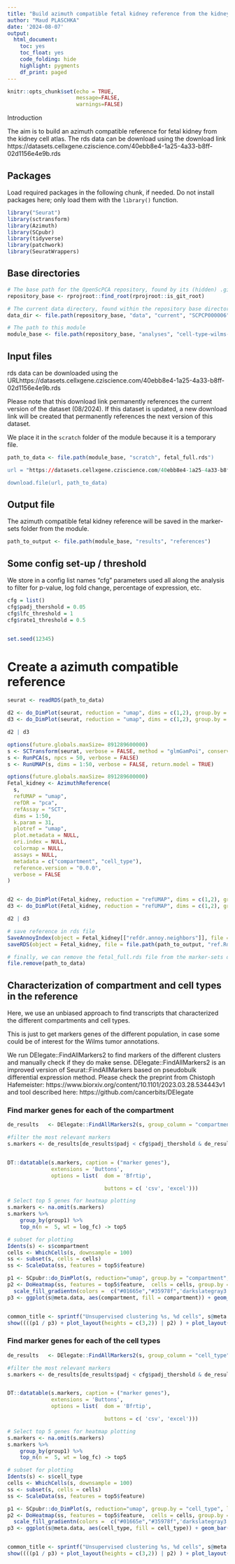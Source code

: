 ```yaml
---
title: "Build azimuth compatible fetal kidney reference from the kidney cell atlas"
author: "Maud PLASCHKA"
date: '2024-08-07'
output: 
  html_document: 
    toc: yes
    toc_float: yes
    code_folding: hide
    highlight: pygments
    df_print: paged
---
```


```r
knitr::opts_chunk$set(echo = TRUE,
                      message=FALSE,
                      warnings=FALSE)
```


Introduction

The aim is to build an azimuth compatible reference for fetal kidney from the kidney cell atlas.
The rds data can be download using the download link https://datasets.cellxgene.cziscience.com/40ebb8e4-1a25-4a33-b8ff-02d1156e4e9b.rds

## Packages

Load required packages in the following chunk, if needed.
Do not install packages here; only load them with the `library()` function.

```r
library("Seurat")
library(sctransform)
library(Azimuth)
library(SCpubr)
library(tidyverse)
library(patchwork)
library(SeuratWrappers)
```


## Base directories

```r
# The base path for the OpenScPCA repository, found by its (hidden) .git directory
repository_base <- rprojroot::find_root(rprojroot::is_git_root)

# The current data directory, found within the repository base directory
data_dir <- file.path(repository_base, "data", "current", "SCPCP000006")

# The path to this module
module_base <- file.path(repository_base, "analyses", "cell-type-wilms-tumor-06")
```


## Input files


rds data can be downloaded using the URLhttps://datasets.cellxgene.cziscience.com/40ebb8e4-1a25-4a33-b8ff-02d1156e4e9b.rds

Please note that this download link permanently references the current version of the dataset (08/2024). 
If this dataset is updated, a new download link will be created that permanently references the next version of this dataset.

We place it in the `scratch` folder of the module because it is a temporary file.


```r
path_to_data <- file.path(module_base, "scratch", fetal_full.rds")

url = "https://datasets.cellxgene.cziscience.com/40ebb8e4-1a25-4a33-b8ff-02d1156e4e9b.rds"

download.file(url, path_to_data)
```
## Output file

The azimuth compatible fetal kidney reference will be saved in the marker-sets folder from the module.


```r
path_to_output <- file.path(module_base, "results", "references")
```


## Some config set-up / threshold

We store in a config list names "cfg" parameters used all along the analysis to filter for p-value, log fold change, percentage of expression, etc.


```r
cfg = list()
cfg$padj_thershold = 0.05
cfg$lfc_threshold = 1
cfg$rate1_threshold = 0.5


set.seed(12345)
```


# Create a azimuth compatible reference

```r
seurat <- readRDS(path_to_data)

d2 <- do_DimPlot(seurat, reduction = "umap", dims = c(1,2), group.by = "compartment", label = TRUE, repel = TRUE) + NoLegend() + ggtitle("umap reduction before SCTransform")
d3 <- do_DimPlot(seurat, reduction = "umap", dims = c(1,2), group.by = "cell_type", label = TRUE, repel = TRUE) + NoLegend()

d2 | d3

options(future.globals.maxSize= 891289600000)
s <- SCTransform(seurat, verbose = FALSE, method = "glmGamPoi", conserve.memory = TRUE)
s <- RunPCA(s, npcs = 50, verbose = FALSE)
s <- RunUMAP(s, dims = 1:50, verbose = FALSE, return.model = TRUE)
```

```r
options(future.globals.maxSize= 891289600000)
Fetal_kidney <- AzimuthReference(
  s,
  refUMAP = "umap",
  refDR = "pca",
  refAssay = "SCT",
  dims = 1:50,
  k.param = 31,
  plotref = "umap",
  plot.metadata = NULL,
  ori.index = NULL,
  colormap = NULL,
  assays = NULL,
  metadata = c("compartment", "cell_type"),
  reference.version = "0.0.0",
  verbose = FALSE
)


d2 <- do_DimPlot(Fetal_kidney, reduction = "refUMAP", dims = c(1,2), group.by = "compartment", label = TRUE, repel = TRUE) + NoLegend() + ggtitle("umap reduction after SCTransform and Seurat workflow")
d3 <- do_DimPlot(Fetal_kidney, reduction = "refUMAP", dims = c(1,2), group.by = "cell_type", label = TRUE, repel = TRUE) + NoLegend()

d2 | d3

# save reference in rds file
SaveAnnoyIndex(object = Fetal_kidney[["refdr.annoy.neighbors"]], file = file.path(path_to_output, "idx.annoy"))
saveRDS(object = Fetal_kidney, file = file.path(path_to_output, "ref.Rds"))

# finally, we can remove the fetal_full.rds file from the marker-sets directory
file.remove(path_to_data)
```
## Characterization of compartment and cell types in the reference

Here, we use an unbiased approach to find transcripts that characterized the different compartments and cell types.

This is just to get markers genes of the different population, in case some could be of interest for the Wilms tumor annotations. 

We run DElegate::FindAllMarkers2 to find markers of the different clusters and manually check if they do make sense. 
DElegate::FindAllMarkers2 is an improved version of Seurat::FindAllMarkers based on pseudobulk differential expression method. 
Please check the preprint from Chistoph Hafemeister: https://www.biorxiv.org/content/10.1101/2023.03.28.534443v1
and tool described here: https://github.com/cancerbits/DElegate 

### Find marker genes for each of the compartment


```r
de_results   <- DElegate::FindAllMarkers2(s, group_column = "compartment")

#filter the most relevant markers
s.markers <- de_results[de_results$padj < cfg$padj_thershold & de_results$log_fc > cfg$lfc_threshold & de_results$rate1 > cfg$rate1_threshold,]


DT::datatable(s.markers, caption = ("marker genes"), 
              extensions = 'Buttons', 
              options = list(  dom = 'Bfrtip',

                               buttons = c( 'csv', 'excel')))

# Select top 5 genes for heatmap plotting
s.markers <- na.omit(s.markers)
s.markers %>%
    group_by(group1) %>%
    top_n(n =  5, wt = log_fc) -> top5

# subset for plotting
Idents(s) <- s$compartment
cells <- WhichCells(s, downsample = 100)
ss <- subset(s, cells = cells)
ss <- ScaleData(ss, features = top5$feature)

p1 <- SCpubr::do_DimPlot(s, reduction="umap", group.by = "compartment", label = TRUE, repel = TRUE) + ggtitle("compartment")
p2 <- DoHeatmap(ss, features = top5$feature,  cells = cells, group.by = "compartment") + NoLegend() + 
  scale_fill_gradientn(colors =  c("#01665e","#35978f",'darkslategray3', "#f7f7f7", "#fee391","#fec44f","#F9AD03")) 
p3 <- ggplot(s@meta.data, aes(compartment, fill = compartment)) + geom_bar() + NoLegend()


common_title <- sprintf("Unsupervised clustering %s, %d cells", s@meta.data$orig.ident[1], ncol(s))
show((((p1 / p3) + plot_layout(heights = c(3,2)) | p2) ) + plot_layout(widths = c(1, 2)) + plot_layout(heights = c(3,1)) + plot_annotation(title = common_title))


```


### Find marker genes for each of the cell types


```r
de_results   <- DElegate::FindAllMarkers2(s, group_column = "cell_type")

#filter the most relevant markers
s.markers <- de_results[de_results$padj < cfg$padj_thershold & de_results$log_fc > cfg$lfc_threshold & de_results$rate1 > cfg$rate1_threshold,]


DT::datatable(s.markers, caption = ("marker genes"), 
              extensions = 'Buttons', 
              options = list(  dom = 'Bfrtip',

                               buttons = c( 'csv', 'excel')))

# Select top 5 genes for heatmap plotting
s.markers <- na.omit(s.markers)
s.markers %>%
    group_by(group1) %>%
    top_n(n =  5, wt = log_fc) -> top5

# subset for plotting
Idents(s) <- s$cell_type
cells <- WhichCells(s, downsample = 100)
ss <- subset(s, cells = cells)
ss <- ScaleData(ss, features = top5$feature)

p1 <- SCpubr::do_DimPlot(s, reduction="umap", group.by = "cell_type", label = TRUE, repel = TRUE) + ggtitle("cell_type") + NoLegend()
p2 <- DoHeatmap(ss, features = top5$feature,  cells = cells, group.by = "cell_type") + NoLegend() + 
  scale_fill_gradientn(colors =  c("#01665e","#35978f",'darkslategray3', "#f7f7f7", "#fee391","#fec44f","#F9AD03")) 
p3 <- ggplot(s@meta.data, aes(cell_type, fill = cell_type)) + geom_bar() + NoLegend() + scale_x_discrete(guide = guide_axis(angle = 90))


common_title <- sprintf("Unsupervised clustering %s, %d cells", s@meta.data$orig.ident[1], ncol(s))
show((((p1 / p3) + plot_layout(heights = c(3,2)) | p2) ) + plot_layout(widths = c(1, 1)) + plot_layout(heights = c(3,1)) + plot_annotation(title = common_title))


```